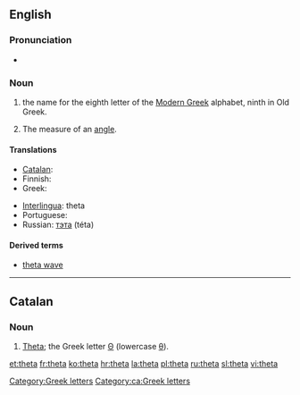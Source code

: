 {{letter_disp2|eta| [[image:Greek_uc_theta.png|39px]][[image:Greek_lc_theta.png|26px]] |iota|θήτα|Θ|θ}}
{{also|thêta}}
==English==

===Pronunciation===
* {{audio|en-us-theta.ogg|Audio (US)}}

===Noun===
{{en-noun}}

# the name for the eighth letter οf the [[Modern Greek]] alphabet, ninth in Old Greek.
# {{mathematics}} The measure of an [[angle]].

====Translations====
{{trans-top|Greek letter}}
* [[Catalan]]: {{t-|ca|theta|f}}
* Finnish: {{t+|fi|theeta}}
* Greek: {{t+|el|θήτα|n|sc=Grek}}
{{trans-mid}}
* [[Interlingua]]: theta
* Portuguese: {{t+|pt|teta|m}}
* Russian: [[тэта]] (téta) {{f}}
{{trans-bottom}}

====Derived terms====
* [[theta wave]]

[[Category:Greek letters]]

----

==Catalan==

===Noun===
{{ca-noun|f|pl=thetes}}

# [[theta#English|Theta]]; the Greek letter [[Θ]] (lowercase [[θ]]).

[[Category:ca:Greek letters]]

[[et:theta]]
[[fr:theta]]
[[ko:theta]]
[[hr:theta]]
[[la:theta]]
[[pl:theta]]
[[ru:theta]]
[[sl:theta]]
[[vi:theta]]